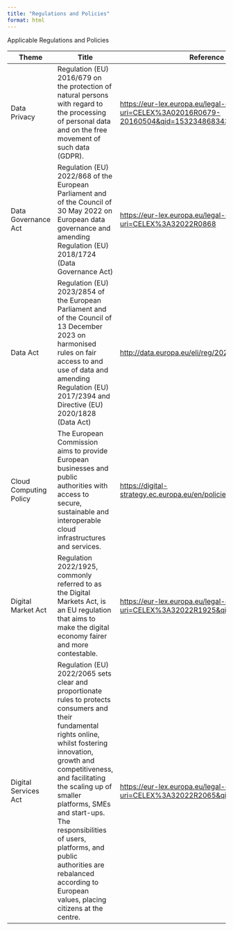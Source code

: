 ```yaml
---
title: "Regulations and Policies"
format: html
---
```


Applicable Regulations and Policies

| Theme            | Title                    | Reference       |
|------------------|--------------------------|-----------------|
| Data Privacy     | Regulation (EU) 2016/679 on the protection of natural persons with regard to the processing of personal data and on the free movement of such data (GDPR).               | [https://eur-lex.europa.eu/legal-content/EN/TXT/?uri=CELEX%3A02016R0679-20160504&qid=1532348683434](https://eur-lex.europa.eu/legal-content/EN/TXT/?uri=CELEX%3A02016R0679-20160504&qid=1532348683434){target="_blank"} |
| Data Governance Act  | Regulation (EU) 2022/868 of the European Parliament and of the Council of 30 May 2022 on European data governance and amending Regulation (EU) 2018/1724 (Data Governance Act)               | [https://eur-lex.europa.eu/legal-content/en/TXT/?uri=CELEX%3A32022R0868](https://eur-lex.europa.eu/legal-content/en/TXT/?uri=CELEX%3A32022R0868){target="_blank"} |
| Data Act | Regulation (EU) 2023/2854 of the European Parliament and of the Council of 13 December 2023 on harmonised rules on fair access to and use of data and amending Regulation (EU) 2017/2394 and Directive (EU) 2020/1828 (Data Act)              | [http://data.europa.eu/eli/reg/2023/2854](http://data.europa.eu/eli/reg/2023/2854){target="_blank"} |
| Cloud Computing Policy  | The European Commission aims to provide European businesses and public authorities with access to secure, sustainable and interoperable cloud infrastructures and services.              | [https://digital-strategy.ec.europa.eu/en/policies/cloud-computing](https://digital-strategy.ec.europa.eu/en/policies/cloud-computing){target="_blank"} |
| Digital Market Act | Regulation 2022/1925, commonly referred to as the Digital Markets Act, is an EU regulation that aims to make the digital economy fairer and more contestable.               | [https://eur-lex.europa.eu/legal-content/EN/TXT/?uri=CELEX%3A32022R1925&qid=1700125375248](https://eur-lex.europa.eu/legal-content/EN/TXT/?uri=CELEX%3A32022R1925&qid=1700125375248){target="_blank"} |
| Digital Services Act  | Regulation (EU) 2022/2065 sets clear and proportionate rules to protects consumers and their fundamental rights online, whilst fostering innovation, growth and competitiveness, and facilitating the scaling up of smaller platforms, SMEs and start-ups. The responsibilities of users, platforms, and public authorities are rebalanced according to European values, placing citizens at the centre.               | [https://eur-lex.europa.eu/legal-content/EN/TXT/?uri=CELEX%3A32022R2065&qid=1700125375248](https://eur-lex.europa.eu/legal-content/EN/TXT/?uri=CELEX%3A32022R2065&qid=1700125375248){target="_blank"}  |

